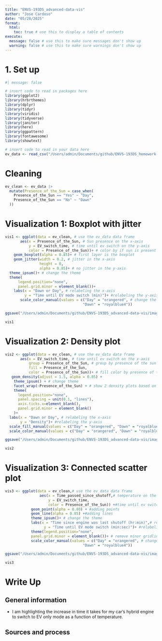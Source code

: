 ```yaml
---
title: "ENVS-193DS_advanced-data-vis"
author: "Jose Cardoso"
date: "05/28/2025"
format:
  html:
    toc: true # use this to display a table of contents
execute:
  message: false # use this to make sure messages don't show up
  warning: false # use this to make sure warnings don't show up
---
```


# 1. Set up

```r
#| message: false

# insert code to read in packages here
library(ggplot2)
library(hrbrthemes)
library(dplyr)
library(tidyr)
library(viridis)
library(tidyverse)
library(janitor)
library(here)
library(ggpattern)
library(fontawesome)
library(showtext)

# insert code to read in your data here
ev_data <- read_csv("/Users/admin/Documents/github/ENVS-193DS_homework-03/data/EV_Mode_2.csv")
```

# Cleaning 

```r
ev_clean <- ev_data |> 
  mutate(Presence_of_the_Sun = case_when(
    Presence_of_the_Sun == "Yes" ~ "Day",
    Presence_of_the_Sun == "No" ~ "Dawn"
  ))
```


# Visualization 1: Boxplot with jitter

```r
vis1 <- ggplot(data = ev_clean, # use the ev_data data frame
       aes(x = Presence_of_the_Sun, # Sun presence on the x-axis
           y = EV_switch_time, # time until ev switch on the y-axis
           color = Presence_of_the_Sun))+ # color by if sun is present
    geom_boxplot(alpha = 0.85)+ # first layer is the boxplot
    geom_jitter(width = 0.2, # jitter in the x-axis
                height = 0,
                alpha = 0.85)+ # no jitter in the y-axis
  theme_ipsum()+ # change the theme
  theme(
      legend.position="none",
      panel.grid.minor = element_blank())+
    labs(x = "Dawn or Day", # relabeling the x-axis
         y = "Time until EV mode switch (min)")+ #relabeling the y-axis
       scale_color_manual(values = c("Day" = "orangered", # change the default color
                                    "Dawn" = "royalblue4")) 

ggsave("/Users/admin/Documents/github/ENVS-193DS_advanced-data-vis/images/vis1_graph.jpg", plot = vis1, width = 8, height = 6, dpi = 300)

vis1
```


# Visualization 2: Density plot

```r
vis2 <- ggplot(data = ev_clean, # use the ev_data data frame
       aes(x = EV_switch_time, # time until ev switch on the x-axis
           group = Presence_of_the_Sun, # group by presence of the sun
           fill = Presence_of_the_Sun,
           color = Presence_of_the_Sun))+ # fill color by presence of the sun
   geom_density(adjust = 1.5, alpha = 0.85) +
    theme_ipsum() + # change theme 
    facet_wrap(~Presence_of_the_Sun) + # show 2 density plots based on grouping
    theme(
      legend.position="none",
      panel.spacing = unit(0.1, "lines"),
      axis.ticks.x=element_blank(),
      panel.grid.minor = element_blank()
    )+
  labs(x = "Dawn or Day", # relabeling the x-axis
       y = "Density")+ #relabeling the y-axis
  scale_fill_manual(values = c("Day" = "orangered", "Dawn" = "royalblue4"))+# change the default color
  scale_color_manual(values = c("Day" = "orangered", "Dawn" = "royalblue4"))

ggsave("/Users/admin/Documents/github/ENVS-193DS_advanced-data-vis/images/vis2_graph.jpg", plot = vis2, width = 8, height = 6, dpi = 300)

vis2
```


# Visualization 3: Connected scatter plot

```r
vis3 <- ggplot(data = ev_clean,# use the ev_data data frame 
                aes(x = Time_passed_since_shutoff,# temperature on the x-axis
                    y = EV_switch_time,
                    color = Presence_of_the_Sun)) +#time until ev switch on the y-axis
            geom_point(alpha = 0.80) + #adding points
            geom_line(alpha = 0.85) +#adding lines
            theme_ipsum()+ # change the theme
            labs(x = "Time since engine was last shutoff (hr:min)",# relabeling x-axis
                  y = "Time until EV mode switch (min:sec)")+ #relabeling y-axis
            theme(legend.position="none",
            panel.grid.minor = element_blank())+ # remove minor gridlines
            scale_color_manual(values = c("Day" = "orangered", # change the default color
                                    "Dawn" = "royalblue4"))

ggsave("/Users/admin/Documents/github/ENVS-193DS_advanced-data-vis/images/vis3_graph.jpg", plot = vis3, width = 8, height = 6, dpi = 300)

vis3
```

# Write Up

## General information

- I am highlighting the increase in time it takes for my car's hybrid engine to switch to EV only mode as a function of temperature.

## Sources and process

